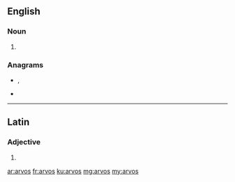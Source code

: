 ==English==

===Noun===
{{head|en|noun plural form}}

# {{plural of|arvo|lang=en}}

===Anagrams===
* {{l|en|sarvo}}, {{l|en|'sarvo}}
* {{l|en|savor}}

----

==Latin==

===Adjective===
{{la-adj-form|arvos}}

# {{inflection of|arvus||acc|m|p|lang=la}}

[[ar:arvos]]
[[fr:arvos]]
[[ku:arvos]]
[[mg:arvos]]
[[my:arvos]]